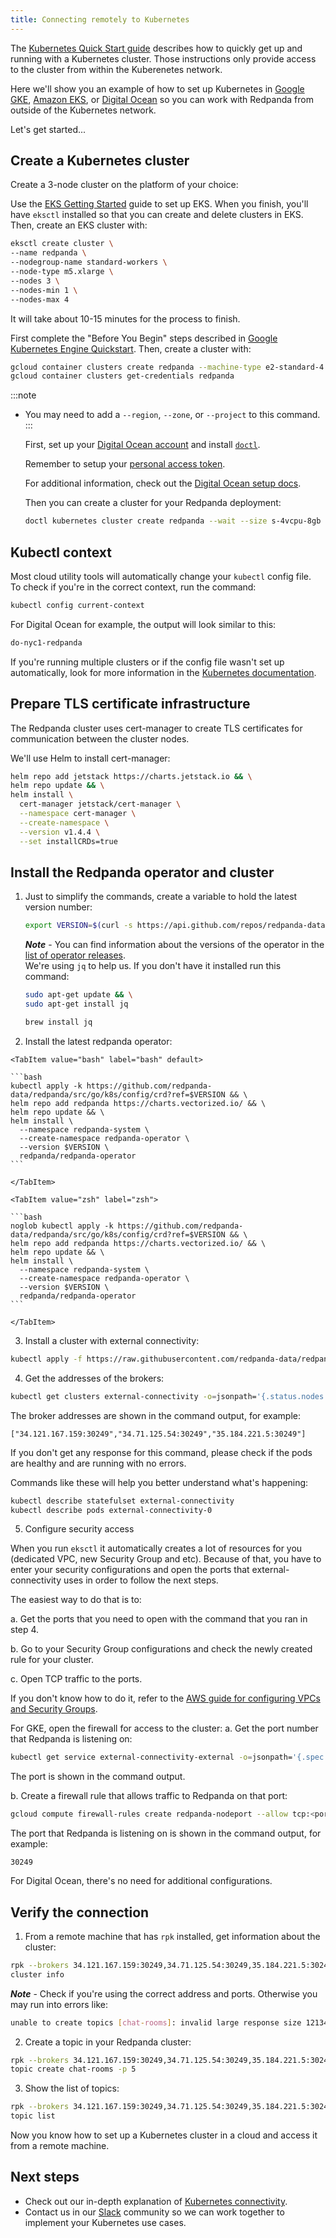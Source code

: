 ```yaml
---
title: Connecting remotely to Kubernetes
---
```



The [Kubernetes Quick Start guide](../../quickstart/kubernetes-qs-cloud) describes how to quickly get up and running with a Kubernetes cluster.
Those instructions only provide access to the cluster from within the Kuberenetes network.

Here we'll show you an example of how to set up Kubernetes in
[Google GKE](https://cloud.google.com/kubernetes-engine), [Amazon EKS](https://aws.amazon.com/eks), or [Digital Ocean](https://cloud.digitalocean.com/)
so you can work with Redpanda from outside of the Kubernetes network.

Let's get started...

## Create a Kubernetes cluster

Create a 3-node cluster on the platform of your choice:

<Tabs>

  <TabItem value="awsEksPlatform" label="AWS EKS" default>

  Use the [EKS Getting Started](https://docs.aws.amazon.com/eks/latest/userguide/getting-started-eksctl.html) guide to set up EKS.
  When you finish, you'll have `eksctl` installed so that you can create and delete clusters in EKS.
  Then, create an EKS cluster with:

  ```bash
  eksctl create cluster \
  --name redpanda \
  --nodegroup-name standard-workers \
  --node-type m5.xlarge \
  --nodes 3 \
  --nodes-min 1 \
  --nodes-max 4
  ```

  It will take about 10-15 minutes for the process to finish.

  </TabItem>

  <TabItem value="googleGkePlatform" label="Google GKE">

  First complete the "Before You Begin" steps described in [Google Kubernetes Engine Quickstart](https://cloud.google.com/kubernetes-engine/docs/quickstart).
  Then, create a cluster with:

  ```bash
  gcloud container clusters create redpanda --machine-type e2-standard-4 --cluster-version 1.21 && \
  gcloud container clusters get-credentials redpanda
  ```

:::note
- You may need to add a `--region`, `--zone`, or `--project` to this command.
:::

  </TabItem>
  <TabItem value="digitalOceanPlatform" label="Digital Ocean">

  First, set up your [Digital Ocean account](https://docs.digitalocean.com/products/getting-started/) and install [`doctl`](https://docs.digitalocean.com/reference/doctl/how-to/install/).

  Remember to setup your [personal access token](https://docs.digitalocean.com/reference/api/create-personal-access-token/).


  For additional information, check out the [Digital Ocean setup docs](https://github.com/digitalocean/Kubernetes-Starter-Kit-Developers/blob/main/01-setup-DOKS/README.md).

  Then you can create a cluster for your Redpanda deployment:

  ```bash
  doctl kubernetes cluster create redpanda --wait --size s-4vcpu-8gb
  ```

  </TabItem>
</Tabs>

## Kubectl context
Most cloud utility tools will automatically change your `kubectl` config file.   
To check if you're in the correct context, run the command:

```bash
kubectl config current-context
```

For Digital Ocean for example, the output will look similar to this:

```bash
do-nyc1-redpanda
```
   
If you're running multiple clusters or if the config file wasn't set up automatically, look for more information in the [Kubernetes documentation](https://kubernetes.io/docs/tasks/access-application-cluster/configure-access-multiple-clusters/).


## Prepare TLS certificate infrastructure

The Redpanda cluster uses cert-manager to create TLS certificates for communication between the cluster nodes.

We'll use Helm to install cert-manager:

  ```bash
  helm repo add jetstack https://charts.jetstack.io && \
  helm repo update && \
  helm install \
    cert-manager jetstack/cert-manager \
    --namespace cert-manager \
    --create-namespace \
    --version v1.4.4 \
    --set installCRDs=true
  ```

## Install the Redpanda operator and cluster

1. Just to simplify the commands, create a variable to hold the latest version number:

    ```bash
    export VERSION=$(curl -s https://api.github.com/repos/redpanda-data/redpanda/releases/latest | jq -r .tag_name)
    ```

    **_Note_** - You can find information about the versions of the operator in the [list of operator releases](https://github.com/redpanda-data/redpanda/releases).   
    We're using `jq` to help us. If you don't have it installed run this command:   
    <Tabs>
      <TabItem value="apt" label="apt" default>

    ```bash
    sudo apt-get update && \
    sudo apt-get install jq
    ```
      </TabItem>
      <TabItem value="brew" label="brew">

    ```bash
    brew install jq
    ```
      </TabItem>
    </Tabs>

2. Install the latest redpanda operator:

  <Tabs>

    <TabItem value="bash" label="bash" default>

    ```bash
    kubectl apply -k https://github.com/redpanda-data/redpanda/src/go/k8s/config/crd?ref=$VERSION && \
    helm repo add redpanda https://charts.vectorized.io/ && \
    helm repo update && \
    helm install \
      --namespace redpanda-system \
      --create-namespace redpanda-operator \
      --version $VERSION \
      redpanda/redpanda-operator
    ```

    </TabItem>

    <TabItem value="zsh" label="zsh">

    ```bash
    noglob kubectl apply -k https://github.com/redpanda-data/redpanda/src/go/k8s/config/crd?ref=$VERSION && \
    helm repo add redpanda https://charts.vectorized.io/ && \
    helm repo update && \
    helm install \
      --namespace redpanda-system \
      --create-namespace redpanda-operator \
      --version $VERSION \
      redpanda/redpanda-operator
    ```

    </TabItem>

  </Tabs>

3. Install a cluster with external connectivity:

  ```bash
  kubectl apply -f https://raw.githubusercontent.com/redpanda-data/redpanda/$VERSION/src/go/k8s/config/samples/external_connectivity.yaml
  ```

4. Get the addresses of the brokers:

  ```bash
  kubectl get clusters external-connectivity -o=jsonpath='{.status.nodes.external}'
  ```

  The broker addresses are shown in the command output, for example:

  `["34.121.167.159:30249","34.71.125.54:30249","35.184.221.5:30249"]`

  If you don't get any response for this command, please check if the pods are healthy and are running with no errors. 

  Commands like these will help you better understand what's happening:

  ```bash
  kubectl describe statefulset external-connectivity
  kubectl describe pods external-connectivity-0
  ```


5. Configure security access

<Tabs>
  <TabItem value="awsEksAccess" label="AWS EKS" default>

  When you run `eksctl` it automatically creates a lot of resources for you (dedicated VPC, new Security Group and etc). Because of that, you have to enter your security configurations and open the ports that external-connectivity uses in order to follow the next steps.   

  The easiest way to do that is to:

  a. Get the ports that you need to open with the command that you ran in step 4.
     
  b. Go to your Security Group configurations and check the newly created rule for your cluster.

  c. Open TCP traffic to the ports. 

  If you don't know how to do it, refer to the [AWS guide for configuring VPCs and Security Groups](https://docs.aws.amazon.com/vpc/latest/userguide/VPC_SecurityGroups.html).


</TabItem>

<TabItem value="googleGkeAccess" label="Google GKE">

  For GKE, open the firewall for access to the cluster:
  a. Get the port number that Redpanda is listening on:

  ```bash
  kubectl get service external-connectivity-external -o=jsonpath='{.spec.ports[0].nodePort}'
  ```

  The port is shown in the command output.

  b. Create a firewall rule that allows traffic to Redpanda on that port:

  ```bash
  gcloud compute firewall-rules create redpanda-nodeport --allow tcp:<port_number>
  ```

  The port that Redpanda is listening on is shown in the command output, for example:

  `30249`
  </TabItem>

  <TabItem value="digitalOceanAccess" label="Digital Ocean">
  
  For Digital Ocean, there's no need for additional configurations. 

  </TabItem>
</Tabs>

## Verify the connection

1. From a remote machine that has `rpk` installed, get information about the cluster:

  ```bash
  rpk --brokers 34.121.167.159:30249,34.71.125.54:30249,35.184.221.5:30249 \
  cluster info
  ```

  **_Note_** - Check if you're using the correct address and ports. Otherwise you may run into errors like:
  
  ```bash
  unable to create topics [chat-rooms]: invalid large response size 1213486160 > limit 104857600
  ```

2. Create a topic in your Redpanda cluster:

  ```bash
  rpk --brokers 34.121.167.159:30249,34.71.125.54:30249,35.184.221.5:30249 \
  topic create chat-rooms -p 5
  ```

3. Show the list of topics: 

  ```bash
  rpk --brokers 34.121.167.159:30249,34.71.125.54:30249,35.184.221.5:30249 \
  topic list
  ```

Now you know how to set up a Kubernetes cluster in a cloud and access it from a remote machine.

## Next steps

- Check out our in-depth explanation of [Kubernetes connectivity](../../deployment/kubernetes-connectivity).
- Contact us in our <a href="https://redpanda.com/slack">Slack</a> community so we can work together to implement your Kubernetes use cases.

